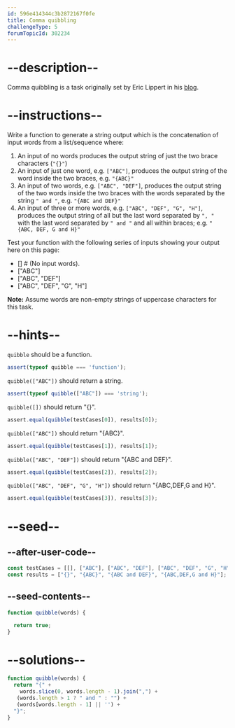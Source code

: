 ```yaml
---
id: 596e414344c3b2872167f0fe
title: Comma quibbling
challengeType: 5
forumTopicId: 302234
---
```


# --description--

Comma quibbling is a task originally set by Eric Lippert in his [blog](https://blogs.msdn.com/b/ericlippert/archive/2009/04/15/comma-quibbling.aspx).

# --instructions--

Write a function to generate a string output which is the concatenation of input words from a list/sequence where:

<ol>
  <li>An input of no words produces the output string of just the two brace characters (<code>"{}"</code>)</li>
  <li>An input of just one word, e.g. <code>["ABC"]</code>, produces the output string of the word inside the two braces, e.g. <code>"{ABC}"</code></li>
  <li>An input of two words, e.g. <code>["ABC", "DEF"]</code>, produces the output string of the two words inside the two braces with the words separated by the string <code>" and "</code>, e.g. <code>"{ABC and DEF}"</code></li>
  <li>An input of three or more words, e.g. <code>["ABC", "DEF", "G", "H"]</code>, produces the output string of all but the last word separated by <code>", "</code> with the last word separated by <code>" and "</code> and all within braces; e.g. <code>"{ABC, DEF, G and H}"</code></li>
</ol>

Test your function with the following series of inputs showing your output here on this page:

<ul>
  <li>[] # (No input words).</li>
  <li>["ABC"]</li>
  <li>["ABC", "DEF"]</li>
  <li>["ABC", "DEF", "G", "H"]</li>
</ul>

**Note:** Assume words are non-empty strings of uppercase characters for this task.

# --hints--

`quibble` should be a function.

```js
assert(typeof quibble === 'function');
```

`quibble(["ABC"])` should return a string.

```js
assert(typeof quibble(["ABC"]) === 'string');
```

`quibble([])` should return "{}".

```js
assert.equal(quibble(testCases[0]), results[0]);
```

`quibble(["ABC"])` should return "{ABC}".

```js
assert.equal(quibble(testCases[1]), results[1]);
```

`quibble(["ABC", "DEF"])` should return "{ABC and DEF}".

```js
assert.equal(quibble(testCases[2]), results[2]);
```

`quibble(["ABC", "DEF", "G", "H"])` should return "{ABC,DEF,G and H}".

```js
assert.equal(quibble(testCases[3]), results[3]);
```

# --seed--

## --after-user-code--

```js
const testCases = [[], ["ABC"], ["ABC", "DEF"], ["ABC", "DEF", "G", "H"]];
const results = ["{}", "{ABC}", "{ABC and DEF}", "{ABC,DEF,G and H}"];
```

## --seed-contents--

```js
function quibble(words) {

  return true;
}
```

# --solutions--

```js
function quibble(words) {
  return "{" +
    words.slice(0, words.length - 1).join(",") +
   (words.length > 1 ? " and " : "") +
   (words[words.length - 1] || '') +
  "}";
}
```
